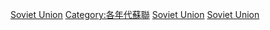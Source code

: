 {{Commons category|Soviet Union in the 1930s}}
{{DecadeCategoryNav|decade=1930|topic=蘇聯}}
[[Category:1930年代各國|Soviet Union]]
[[Category:各年代蘇聯|Category:各年代蘇聯]]
[[Category:1930年代亞洲|Soviet Union]]
[[Category:1930年代歐洲|Soviet Union]]